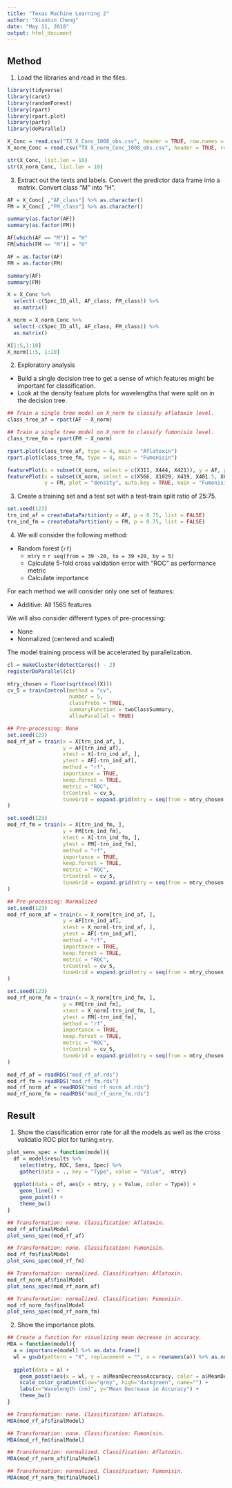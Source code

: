 ```yaml
---
title: "Texas Machine Learning 2"
author: "Xianbin Cheng"
date: "May 11, 2018"
output: html_document
---
```


## Method ##

1. Load the libraries and read in the files.

```r
library(tidyverse)
library(caret)
library(randomForest)
library(rpart)
library(rpart.plot)
library(party)
library(doParallel)
```

```r
X_Conc = read.csv("TX X_Conc_1008_obs.csv", header = TRUE, row.names = 1)
X_norm_Conc = read.csv("TX X_norm_Conc_1008_obs.csv", header = TRUE, row.names = 1)
```

```r
str(X_Conc, list.len = 10)
str(X_norm_Conc, list.len = 10)
```

3. Extract out the texts and labels. Convert the predictor data frame into a matrix. Convert class "M" into "H".

```r
AF = X_Conc[ ,"AF_class"] %>% as.character()
FM = X_Conc[ ,"FM_class"] %>% as.character()

summary(as.factor(AF))
summary(as.factor(FM))

AF[which(AF == "M")] = "H" 
FM[which(FM == "M")] = "H" 

AF = as.factor(AF)
FM = as.factor(FM)

summary(AF)
summary(FM)

X = X_Conc %>%
  select(-c(Spec_ID_all, AF_class, FM_class)) %>%
  as.matrix()

X_norm = X_norm_Conc %>%
  select(-c(Spec_ID_all, AF_class, FM_class)) %>%
  as.matrix()
```

```r
X[1:5,1:10]
X_norm[1:5, 1:10]
```


2. Exploratory analysis

 - Build a single decision tree to get a sense of which features might be important for classification.
 - Look at the density feature plots for wavelengths that were split on in the decision tree.

```r
## Train a single tree model on X_norm to classify aflatoxin level.
class_tree_af = rpart(AF ~ X_norm)

## Train a single tree model on X_norm to classify fumonisin level.
class_tree_fm = rpart(FM ~ X_norm)
```

```r
rpart.plot(class_tree_af, type = 4, main = "Aflatoxin")
rpart.plot(class_tree_fm, type = 4, main = "Fumonisin")
```

```r
featurePlot(x = subset(X_norm, select = c(X311, X444, X421)), y = AF, plot = "density", auto.key = TRUE, main = "Aflatoxin")
featurePlot(x = subset(X_norm, select = c(X566, X1029, X419, X401.5, X680, X511.5, X553, X566, X890, X972)), 
            y = FM, plot = "density", auto.key = TRUE, main = "Fumonisin")
```

3. Create a training set and a test set with a test-train split ratio of 25:75.

```r
set.seed(123)
trn_ind_af = createDataPartition(y = AF, p = 0.75, list = FALSE)
trn_ind_fm = createDataPartition(y = FM, p = 0.75, list = FALSE)
```

4. We will consider the following method:

* Random forest (`rf`)
    + `mtry` = `r seq(from = 39 -20, to = 39 +20, by = 5)`
    + Calculate 5-fold cross validation error with "ROC" as performance metric
    + Calculate importance

For each method we will consider only one set of features:

* Additive: All 1565 features

We will also consider different types of pre-processing:

* None
* Normalized (centered and scaled)

The model training process will be accelerated by parallelization.

```r
cl = makeCluster(detectCores() - 2)
registerDoParallel(cl)
```

```r
mtry_chosen = floor(sqrt(ncol(X)))
cv_5 = trainControl(method = "cv",
                    number = 5,
                    classProbs = TRUE,
                    summaryFunction = twoClassSummary,
                    allowParallel = TRUE)
```

```r
## Pre-processing: None
set.seed(123)
mod_rf_af = train(x = X[trn_ind_af, ], 
                  y = AF[trn_ind_af],
                  xtest = X[-trn_ind_af, ],
                  ytest = AF[-trn_ind_af],
                  method = "rf", 
                  importance = TRUE,
                  keep.forest = TRUE,
                  metric = "ROC",
                  trControl = cv_5,
                  tuneGrid = expand.grid(mtry = seq(from = mtry_chosen - 20, to = mtry_chosen + 20, by = 5))
)

set.seed(123)
mod_rf_fm = train(x = X[trn_ind_fm, ],
                  y = FM[trn_ind_fm],
                  xtest = X[-trn_ind_fm, ],
                  ytest = FM[-trn_ind_fm],
                  method = "rf",
                  importance = TRUE,
                  keep.forest = TRUE,
                  metric = "ROC",
                  trControl = cv_5,
                  tuneGrid = expand.grid(mtry = seq(from = mtry_chosen - 20, to = mtry_chosen + 20, by = 5))
)
```

```r
## Pre-processing: Normalized
set.seed(123)
mod_rf_norm_af = train(x = X_norm[trn_ind_af, ], 
                  y = AF[trn_ind_af],
                  xtest = X_norm[-trn_ind_af, ],
                  ytest = AF[-trn_ind_af],
                  method = "rf", 
                  importance = TRUE,
                  keep.forest = TRUE,
                  metric = "ROC",
                  trControl = cv_5,
                  tuneGrid = expand.grid(mtry = seq(from = mtry_chosen - 20, to = mtry_chosen + 20, by = 5))
)

set.seed(123)
mod_rf_norm_fm = train(x = X_norm[trn_ind_fm, ],
                  y = FM[trn_ind_fm],
                  xtest = X_norm[-trn_ind_fm, ],
                  ytest = FM[-trn_ind_fm],
                  method = "rf",
                  importance = TRUE,
                  keep.forest = TRUE,
                  metric = "ROC",
                  trControl = cv_5,
                  tuneGrid = expand.grid(mtry = seq(from = mtry_chosen - 20, to = mtry_chosen + 20, by = 5))
)
```

```r
mod_rf_af = readRDS("mod_rf_af.rds")
mod_rf_fm = readRDS("mod_rf_fm.rds")
mod_rf_norm_af = readRDS("mod_rf_norm_af.rds")
mod_rf_norm_fm = readRDS("mod_rf_norm_fm.rds")
```


## Result ##

1. Show the classification error rate for all the models as well as the cross validatio ROC plot for tuning `mtry`.

```r
plot_sens_spec = function(model){
  df = model$results %>%
    select(mtry, ROC, Sens, Spec) %>%
    gather(data = ., key = "Type", value = "Value", -mtry)
  
  ggplot(data = df, aes(x = mtry, y = Value, color = Type)) +
    geom_line() +
    geom_point() +
    theme_bw()
}
```

```r
## Transformation: none. Classification: Aflatoxin.
mod_rf_af$finalModel
plot_sens_spec(mod_rf_af)

## Transformation: none. Classification: Fumonisin.
mod_rf_fm$finalModel
plot_sens_spec(mod_rf_fm)

## Transformation: normalized. Classification: Aflatoxin.
mod_rf_norm_af$finalModel
plot_sens_spec(mod_rf_norm_af)

## Transformation: normalized. Classification: Fumonisin.
mod_rf_norm_fm$finalModel
plot_sens_spec(mod_rf_norm_fm)
```

2. Show the importance plots.

```r
## Create a function for visualizing mean decrease in accuracy.
MDA = function(model){
  a = importance(model) %>% as.data.frame()
  wl = gsub(pattern = "X", replacement = "", x = rownames(a)) %>% as.numeric()
  
  ggplot(data = a) +
    geom_point(aes(x = wl, y = a$MeanDecreaseAccuracy, color = a$MeanDecreaseAccuracy)) +
    scale_color_gradient(low="grey", high="darkgreen", name="") +
    labs(x="Wavelength (nm)", y="Mean Decrease in Accuracy") +
    theme_bw()
}
```

```r
## Transformation: none. Classification: Aflatoxin.
MDA(mod_rf_af$finalModel)

## Transformation: none. Classification: Fumonisin.
MDA(mod_rf_fm$finalModel)

## Transformation: normalized. Classification: Aflatoxin.
MDA(mod_rf_norm_af$finalModel)

## Transformation: normalized. Classification: Fumonisin.
MDA(mod_rf_norm_fm$finalModel)
```
